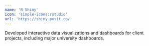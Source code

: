 ```yaml
---
name: 'R Shiny'
icon: 'simple-icons:rstudio'
url: 'https://shiny.posit.co/'
---
```


Developed interactive data visualizations and dashboards for client projects, including major university dashboards.
